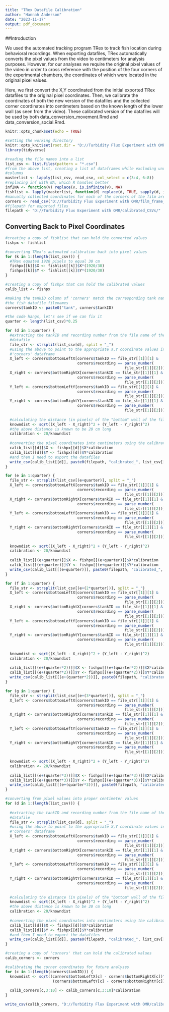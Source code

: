 ```yaml
---
title: "TRex Datafile Calibration"
author: "Hannah Anderson"
date: "2023-11-17"
output: pdf_document
---
```


##Introduction

We used the automated tracking program TRex to track fish location during
behavioral recordings. When exporting datafiles, TRex automatically converts the
pixel values from the video to centimeters for analysis purposes. However,
for our analyses we require the original pixel values of the video in order to
cross reference with the position of the four corners of the experimental
chambers, the coordinates of which were located in the original pixel values.

Here, we first convert the X,Y coordinated from the initial exported TRex
datafiles to the original pixel coordinates. Then, we calibrate the coordinates
of both the new version of the datafiles and the collected corner coordinates
into centimeters based on the known length of the lower wall (as seen from the
video). These calibrated version of the datafiles will be used by both
data_conversion_movement.Rmd and data_conversion_social.Rmd.

```r
knitr::opts_chunk$set(echo = TRUE)

#setting the working directory
knitr::opts_knit$set(root.dir = "D://Turbidity Flux Experiment with OMR/CSV_datafiles")
library(tidyverse)
```

```r
#reading the file names into a list
list_csv <- list.files(pattern = "*.csv")
#from the above list, creating a list of dataframes while excluding unused
#columns
masterlist <- lapply(list_csv, read_csv, col_select = c(3:4, 6:8))
#replacing inf with NA, which R handles better
inf2NA <- function(v) replace(v, is.infinite(v), NA)
fishlist <- lapply(masterlist, function(d) replace(d, TRUE, sapply(d, inf2NA)))
#manually collected coordinates for each of the corners of the film area in pixels
corners <- read_csv("D://Turbidity Flux Experiment with OMR/film_frame_coordinates.csv")
#filepath for exported files
filepath <- "D://Turbidity Flux Experiment with OMR/calibrated_CSVs/"
```


## Converting Back to Pixel Coordinates

```r
#creating a copy of fishlist that can hold the converted values
fishpx <- fishlist

#converting TRex's automated calibration back into pixel values
for (k in 1:(length(list_csv))) {
  #TRex equated 1920 pixels to equal 30 cm
  fishpx[[k]]$X <- fishlist[[k]]$X*(1920/30)
  fishpx[[k]]$Y <- fishlist[[k]]$Y*(1920/30)
}

#creating a copy of fishpx that can hold the calibrated values
calib_list <- fishpx

#making the tankID column of 'corners' match the corresponding tank names from
#the fish datafile filenames
corners$tankID <- paste0("tank", corners$tankID)

#the code hangs, let's see if we can fix it
quarter <- length(list_csv)*0.25

for (d in 1:quarter) {
  #extracting the tankID and recording number from the file name of the current
  #datafile
  file_str <- strsplit(list_csv[d], split = "_")
  #using the above to point to the appropriate X,Y coordinate values in the
  #'corners' dataframe
  X_left <- corners$bottomLeftX[corners$tankID == file_str[[1]][1] &
                                corners$recording == parse_number(
                                                     file_str[[1]][2])]
  X_right <- corners$bottomRightX[corners$tankID == file_str[[1]][1] &
                                corners$recording == parse_number(
                                                     file_str[[1]][2])]
  Y_left <- corners$bottomLeftY[corners$tankID == file_str[[1]][1] &
                                corners$recording == parse_number(
                                                     file_str[[1]][2])]
  Y_right <- corners$bottomRightY[corners$tankID == file_str[[1]][1] &
                                corners$recording == parse_number(
                                                     file_str[[1]][2])]
  
  #calculating the distance (in pixels) of the "bottom" wall of the film area
  knowndist <- sqrt((X_left - X_right)^2 + (Y_left - Y_right)^2)
  #the above distance is known to be 20 cm long
  calibration <- 20/knowndist
  
  #converting the pixel coordinates into centimeters using the calibration value
  calib_list[[d]]$X <- fishpx[[d]]$X*calibration
  calib_list[[d]]$Y <- fishpx[[d]]$Y*calibration
  #and then I need to export the datafiles
  write_csv(calib_list[[d]], paste0(filepath, "calibrated_", list_csv[[d]]))
}

for (e in 1:quarter) {
  file_str <- strsplit(list_csv[(e+quarter)], split = "_")
  X_left <- corners$bottomLeftX[corners$tankID == file_str[[1]][1] &
                                corners$recording == parse_number(
                                                     file_str[[1]][2])]
  X_right <- corners$bottomRightX[corners$tankID == file_str[[1]][1] &
                                corners$recording == parse_number(
                                                     file_str[[1]][2])]
  Y_left <- corners$bottomLeftY[corners$tankID == file_str[[1]][1] &
                                corners$recording == parse_number(
                                                     file_str[[1]][2])]
  Y_right <- corners$bottomRightY[corners$tankID == file_str[[1]][1] &
                                corners$recording == parse_number(
                                                     file_str[[1]][2])]
  
  knowndist <- sqrt((X_left - X_right)^2 + (Y_left - Y_right)^2)
  calibration <- 20/knowndist
  
  calib_list[[(e+quarter)]]$X <- fishpx[[(e+quarter)]]$X*calibration
  calib_list[[(e+quarter)]]$Y <- fishpx[[(e+quarter)]]$Y*calibration
  write_csv(calib_list[[(e+quarter)]], paste0(filepath, "calibrated_", list_csv[[(e+quarter)]]))
}

for (f in 1:quarter) {
  file_str <- strsplit(list_csv[(e+(2*quarter))], split = "_")
  X_left <- corners$bottomLeftX[corners$tankID == file_str[[1]][1] &
                                corners$recording == parse_number(
                                                     file_str[[1]][2])]
  X_right <- corners$bottomRightX[corners$tankID == file_str[[1]][1] &
                                corners$recording == parse_number(
                                                     file_str[[1]][2])]
  Y_left <- corners$bottomLeftY[corners$tankID == file_str[[1]][1] &
                                corners$recording == parse_number(
                                                     file_str[[1]][2])]
  Y_right <- corners$bottomRightY[corners$tankID == file_str[[1]][1] &
                                corners$recording == parse_number(
                                                     file_str[[1]][2])]
  
  knowndist <- sqrt((X_left - X_right)^2 + (Y_left - Y_right)^2)
  calibration <- 20/knowndist
  
  calib_list[[(e+(quarter*2))]]$X <- fishpx[[(e+(quarter*2))]]$X*calibration
  calib_list[[(e+(quarter*2))]]$Y <- fishpx[[(e+(quarter*2))]]$Y*calibration
  write_csv(calib_list[[(e+(quarter*2))]], paste0(filepath, "calibrated_", list_csv[[(e+(quarter*2))]]))
}

for (g in 1:quarter) {
  file_str <- strsplit(list_csv[(e+(3*quarter))], split = "_")
  X_left <- corners$bottomLeftX[corners$tankID == file_str[[1]][1] &
                                corners$recording == parse_number(
                                                     file_str[[1]][2])]
  X_right <- corners$bottomRightX[corners$tankID == file_str[[1]][1] &
                                corners$recording == parse_number(
                                                     file_str[[1]][2])]
  Y_left <- corners$bottomLeftY[corners$tankID == file_str[[1]][1] &
                                corners$recording == parse_number(
                                                     file_str[[1]][2])]
  Y_right <- corners$bottomRightY[corners$tankID == file_str[[1]][1] &
                                corners$recording == parse_number(
                                                     file_str[[1]][2])]
  
  knowndist <- sqrt((X_left - X_right)^2 + (Y_left - Y_right)^2)
  calibration <- 20/knowndist
  
  calib_list[[(e+(quarter*3))]]$X <- fishpx[[(e+(quarter*3))]]$X*calibration
  calib_list[[(e+(quarter*3))]]$Y <- fishpx[[(e+(quarter*3))]]$Y*calibration
  write_csv(calib_list[[(e+(quarter*3))]], paste0(filepath, "calibrated_", list_csv[[(e+(quarter*3))]]))
}

#converting from pixel values into proper centimeter values
for (d in 1:(length(list_csv))) {
  
  #extracting the tankID and recording number from the file name of the current
  #datafile
  file_str <- strsplit(list_csv[d], split = "_")
  #using the above to point to the appropriate X,Y coordinate values in the
  #'corners' dataframe
  X_left <- corners$bottomLeftX[corners$tankID == file_str[[1]][1] &
                                corners$recording == parse_number(
                                                     file_str[[1]][2])]
  X_right <- corners$bottomRightX[corners$tankID == file_str[[1]][1] &
                                corners$recording == parse_number(
                                                     file_str[[1]][2])]
  Y_left <- corners$bottomLeftY[corners$tankID == file_str[[1]][1] &
                                corners$recording == parse_number(
                                                     file_str[[1]][2])]
  Y_right <- corners$bottomRightY[corners$tankID == file_str[[1]][1] &
                                corners$recording == parse_number(
                                                     file_str[[1]][2])]
  
  #calculating the distance (in pixels) of the "bottom" wall of the film area
  knowndist <- sqrt((X_left - X_right)^2 + (Y_left - Y_right)^2)
  #the above distance is known to be 20 cm long
  calibration <- 20/knowndist
  
  #converting the pixel coordinates into centimeters using the calibration value
  calib_list[[d]]$X <- fishpx[[d]]$X*calibration
  calib_list[[d]]$Y <- fishpx[[d]]$Y*calibration
  #and then I need to export the datafiles
  write_csv(calib_list[[d]], paste0(filepath, "calibrated_", list_csv[[d]]))
}

#creating a copy of 'corners' that can hold the calibrated values
calib_corners <- corners

#calibrating the corner coordinates for future analyses
for (c in 1:(length(corners$tankID))) {
  knowndist <- sqrt((corners$bottomLeftX[c] - corners$bottomRightX[c])^2 +
                     (corners$bottomLeftY[c] - corners$bottomRightY[c])^2)
  
  calib_corners[c,3:10] <- calib_corners[c,3:10]*calibration
}

write_csv(calib_corners, "D://Turbidity Flux Experiment with OMR/calibrated_corner_coordinates.csv")
```